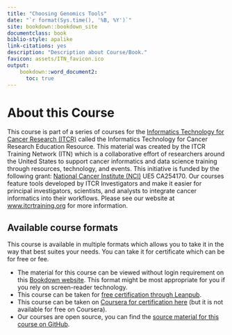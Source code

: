 ```yaml
---
title: "Choosing Genomics Tools"
date: "`r format(Sys.time(), '%B, %Y')`"
site: bookdown::bookdown_site
documentclass: book
biblio-style: apalike
link-citations: yes
description: "Description about Course/Book."
favicon: assets/ITN_favicon.ico
output:
    bookdown::word_document2:
      toc: true
---
```


# About this Course {-}

This course is part of a series of courses for the [Informatics Technology for Cancer Research (ITCR)](https://itcr.cancer.gov/) called the Informatics Technology for Cancer Research Education Resource. This material was created by the ITCR Training Network (ITN)  which is a collaborative effort of researchers around the United States to support cancer informatics and data science training through resources, technology, and events. This initiative is funded by the following grant:  [National Cancer Institute (NCI)](https://www.cancer.gov/)  UE5 CA254170. Our courses feature tools developed by ITCR Investigators and make it easier for principal investigators, scientists, and analysts to integrate cancer informatics into their workflows. Please see our website at [www.itcrtraining.org](www.itcrtraining.org) for more information.

## Available course formats

This course is available in multiple formats which allows you to take it in the way that best suites your needs. You can take it for certificate which can be for free or fee.

- The material for this course can be viewed without login requirement on this [Bookdown website](https://hutchdatascience.org/Choosing_Genomics_Tools/). This format might be most appropriate for you if you rely on screen-reader technology.
- This course can be taken for [free certification through Leanpub]().
- This course can be taken on [Coursera for certification here](https://www.coursera.org/learn/) (but it is not available for free on Coursera).
- Our courses are open source, you can find the [source material for this course on GitHub](https://github.com/jhudsl/Choosing_Genomics_Tools).
